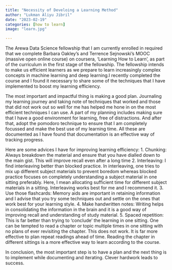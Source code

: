 ```yaml
---
title: "Necessity of Develoing a Learning Method"
author: "Lukman Aliyu Jibril"
date: "2023-02-19"
categories: [how to learn]
image: "learn.jpg"

---
```


The Arewa Data Science fellowship that I am currently enrolled in required that we complete Barbara Oakley's and Terrence Sejnowski’s MOOC (massive open online course) on coursera, ‘Learning How to Learn’, as part of the curriculum in the first stage of the fellowship. The fellowship intends to make us efficient learners as we prepare to learn increasingly complex concepts in machine learning and deep learning.I recently completed the course and I found it necessary to share some of the techniques that I have implemented to boost my  learning efficiency. 

The most important and impactful thing is making a good plan. Journaling my learning journey and taking note of techniques that worked and those that did not work out so well for me has helped me hone in on the most efficient techniques I can use. A part of my planning includes making sure that I have a good environment for learning, free of distractions. And after that, adopt the pomodoro technique to ensure that I am completely focussed and make the best use of my learning time. All these are documented as I have found that documentation is an effective way of tracking progress. 

Here are some advices I have for improving learning efficiency:
1. Chunking: Always breakdown the material and ensure that you have dialled down to the main gist. This will improve recall even after a long time
2. Interleaving: I find interleaving better than blocked practice. In interleaving, one tries to mix up different subject materials to prevent boredom whereas blocked practice focuses on completely understanding a subject material in one sitting preferably. Here, I mean allocating sufficient time for different subject materials in a sitting. Interleaving works best for me and I recommend it.
3. Use those flashcards: Memory aids are important in retaining information and I advise that you try some techniques out and settle on the ones that work best for your learning style. 
4. Make handwritten notes: Writing helps in consolidating the information in the brain and it is a good way of improving recall and understanding of study material. 
5. Spaced repetition: This is far better than trying to ‘conclude’ the learning in one sitting. One can be tempted to read a chapter or topic multiple times in one sitting with no plans of ever revisiting the chapter. This does not work. It is far more effective to plan repeat readings ahead of time. Reading the chapter in different sittings is a more effective way to learn according to the course. 

In conclusion, the most important step is to have a plan and the next thing is to implement while documenting and iterating. Clever hardwork leads to success.  
